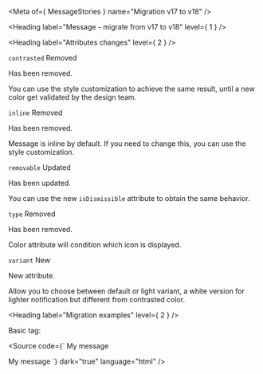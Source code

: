 
<Meta of={ MessageStories } name="Migration v17 to v18" />

<Heading label="Message - migrate from v17 to v18" level={ 1 } />

<Heading label="Attributes changes" level={ 2 } />

`contrasted` <Badge color="critical" size="sm">Removed</Badge>

Has been removed.

You can use the style customization to achieve the same result, until a new color get validated by the design team.

`inline` <Badge color="critical" size="sm">Removed</Badge>

Has been removed.

Message is inline by default. If you need to change this, you can use the style customization.

`removable` <Badge color="information" size="sm">Updated</Badge>

Has been updated.

You can use the new `isDismissible` attribute to obtain the same behavior.

`type` <Badge color="critical" size="sm">Removed</Badge>

Has been removed.

Color attribute will condition which icon is displayed.

`variant` <Badge color="success" size="sm">New</Badge>

New attribute.

Allow you to choose between default or light variant, a white version for lighter notification but different from contrasted color.

<Heading label="Migration examples" level={ 2 } />

Basic tag:

<Source code={`
<osds-message>
  My message
</osds-message>

<!-- is now -->

<ods-message>
  My message
</ods-message>
`}
        dark="true"
        language="html" />
